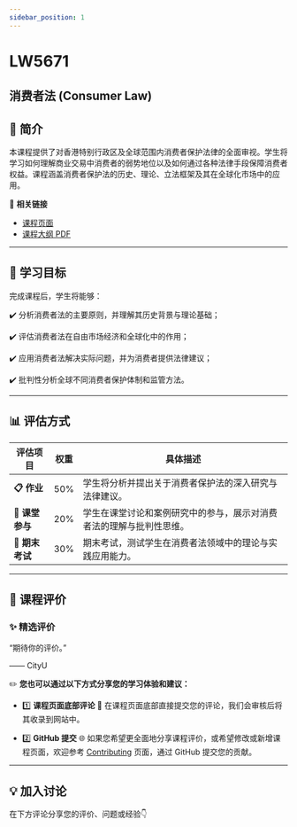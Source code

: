 ```yaml
---
sidebar_position: 1
---
```


# LW5671
## 消费者法 (Consumer Law)

## **📘 简介**
本课程提供了对香港特别行政区及全球范围内消费者保护法律的全面审视。学生将学习如何理解商业交易中消费者的弱势地位以及如何通过各种法律手段保障消费者权益。课程涵盖消费者保护法的历史、理论、立法框架及其在全球化市场中的应用。

🔗 **相关链接**
- [课程页面](https://www.cityu.edu.hk/catalogue/pg/202425/course/LW5671.htm)
- [课程大纲 PDF](https://www.cityu.edu.hk/catalogue/pg/202425/course/LW5671.pdf)

---

## **🎯 学习目标**

完成课程后，学生将能够：

✔️ 分析消费者法的主要原则，并理解其历史背景与理论基础；

✔️ 评估消费者法在自由市场经济和全球化中的作用；

✔️ 应用消费者法解决实际问题，并为消费者提供法律建议；

✔️ 批判性分析全球不同消费者保护体制和监管方法。

---

## **📊 评估方式**

| **评估项目**         | **权重** | **具体描述**                                                                                       |
|---------------------|---------|---------------------------------------------------------------------------------------------------|
| **📋 作业**           | 50%     | 学生将分析并提出关于消费者保护法的深入研究与法律建议。                                           |
| **💬 课堂参与**       | 20%     | 学生在课堂讨论和案例研究中的参与，展示对消费者法的理解与批判性思维。                              |
| **📂 期末考试**       | 30%     | 期末考试，测试学生在消费者法领域中的理论与实践应用能力。                                         |

---

## **💬 课程评价**

### ✨ **精选评价**
<div className={commentStyles.commentBox}>
    <p className={commentStyles.commentText}>
        “期待你的评价。”
    </p>
    <p className={commentStyles.commentAuthor}>—— CityU</p>
</div>

✏️ **您也可以通过以下方式分享您的学习体验和建议：**

- 1️⃣ **课程页面底部评论**
💬 在课程页面底部直接提交您的评论，我们会审核后将其收录到网站中。

- 2️⃣ **GitHub 提交**
🌐 如果您希望更全面地分享课程评价，或希望修改或新增课程页面，欢迎参考 [Contributing](https://penjc.github.io/cityU-navigator/contributing) 页面，通过 GitHub 提交您的贡献。

---

## **💡 加入讨论**

在下方评论分享您的评价、问题或经验👇
<Utterances />
